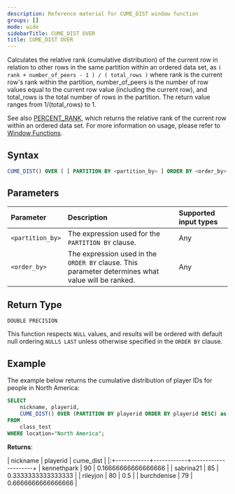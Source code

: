 ```yaml
---
description: Reference material for CUME_DIST window function
groups: []
mode: wide
sidebarTitle: CUME_DIST OVER
title: CUME_DIST OVER
---
```



Calculates the relative rank (cumulative distribution) of the current row in relation to other rows in the same partition within an ordered data set, as 
`( rank + number_of_peers - 1 ) / ( total_rows )`
where rank is the current row's rank within the partition, number_of_peers is the number of row values equal to the current row value (including the current row), and total_rows is the total number of rows in the partition.
The return value ranges from 1/(total_rows) to 1.

See also [PERCENT_RANK](/functions-reference/window/percent-rank), which returns the relative rank of the current row within an ordered data set. For more information on usage, please refer to [Window Functions](/functions-reference/window).

## Syntax

```sql
CUME_DIST() OVER ( [ PARTITION BY <partition_by> ] ORDER BY <order_by> [ASC|DESC] )
```

## Parameters 


| Parameter | Description                                      | Supported input types | 
| :--------- | :------------------------------------------------ | :------------| 
| `<partition_by>`    | The expression used for the `PARTITION BY` clause.                                                | Any |
| `<order_by>`    | The expression used in the `ORDER BY` clause. This parameter determines what value will be ranked.  | Any |

## Return Type
`DOUBLE PRECISION`

This function respects `NULL` values, and results will be ordered with default null ordering `NULLS LAST` unless otherwise specified in the `ORDER BY` clause.

## Example


The example below returns the cumulative distribution of player IDs for people in North America: 

```sql
SELECT
	nickname, playerid,
	CUME_DIST() OVER (PARTITION BY playerid ORDER BY playerid DESC) as cume_dist
FROM
	class_test
WHERE location="North America";
```

**Returns**:

| nickname | playerid |      cume_dist      |
|:+------------+------------+---------------------+
| kennethpark   |         90 | 0.16666666666666666 |
| sabrina21      |         85 |  0.3333333333333333 |
| rileyjon      |         80 |                 0.5 |
| burchdenise       |         79 |  0.6666666666666666 |


